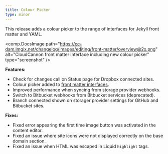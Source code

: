 ```yaml
---
title: Colour Picker
type: minor
---
```


This release adds a colour picker to the range of interfaces for Jekyll front matter and YAML.

<comp.DocsImage path="https://cc-dam.imgix.net/changelog/images/editing/front-matter/overview@2x.png" alt="CloudCannon front matter interface including new colour picker" type="screenshot" />

**Features:**

* Check for changes call on Status page for Dropbox connected sites.
* Colour picker added to [front matter interfaces](/documentation/edit/interfaces/front-matter-editor/).
* Improved performance when syncing from storage provider webhooks.
* Switch to Bitbucket webhooks from Bitbucket services (deprecated).
* Branch connected shown on storager provider settings for GitHub and Bitbucket sites.

**Fixes:**

* Fixed error appearing the first time image button was activated in the content editor.
* Fixed an issue where site icons were not displayed correctly on the base domain section.
* Fixed an issue when HTML was escaped in Liquid `highlight` tags.
